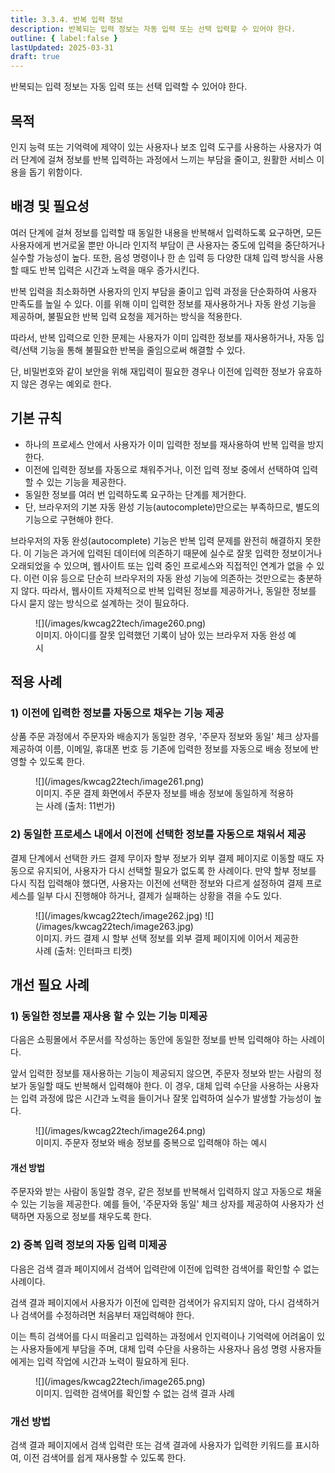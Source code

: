 ```yaml
---
title: 3.3.4. 반복 입력 정보
description: 반복되는 입력 정보는 자동 입력 또는 선택 입력할 수 있어야 한다.
outline: { label:false }
lastUpdated: 2025-03-31
draft: true
---
```


<Aside title="검사 항목">
반복되는 입력 정보는 자동 입력 또는 선택 입력할 수 있어야 한다.
</Aside>

## 목적
인지 능력 또는 기억력에 제약이 있는 사용자나 보조 입력 도구를 사용하는 사용자가 여러 단계에 걸쳐 정보를 반복 입력하는 과정에서 느끼는 부담을 줄이고, 원활한 서비스 이용을 돕기 위함이다.

##	배경 및 필요성
여러 단계에 걸쳐 정보를 입력할 때 동일한 내용을 반복해서 입력하도록 요구하면, 모든 사용자에게 번거로울 뿐만 아니라 인지적 부담이 큰 사용자는 중도에 입력을 중단하거나 실수할 가능성이 높다. 또한, 음성 명령이나 한 손 입력 등 다양한 대체 입력 방식을 사용할 때도 반복 입력은 시간과 노력을 매우 증가시킨다.

반복 입력을 최소화하면 사용자의 인지 부담을 줄이고 입력 과정을 단순화하여 사용자 만족도를 높일 수 있다. 이를 위해 이미 입력한 정보를 재사용하거나 자동 완성 기능을 제공하며, 불필요한 반복 입력 요청을 제거하는 방식을 적용한다.

따라서, 반복 입력으로 인한 문제는 사용자가 이미 입력한 정보를 재사용하거나, 자동 입력/선택 기능을 통해 불필요한 반복을 줄임으로써 해결할 수 있다.

단, 비밀번호와 같이 보안을 위해 재입력이 필요한 경우나 이전에 입력한 정보가 유효하지 않은 경우는 예외로 한다.

##	기본 규칙
- 하나의 프로세스 안에서 사용자가 이미 입력한 정보를 재사용하여 반복 입력을 방지한다.
- 이전에 입력한 정보를 자동으로 채워주거나, 이전 입력 정보 중에서 선택하여 입력할 수 있는 기능을 제공한다.
- 동일한 정보를 여러 번 입력하도록 요구하는 단계를 제거한다.
- 단, 브라우저의 기본 자동 완성 기능(autocomplete)만으로는 부족하므로, 별도의 기능으로 구현해야 한다.

<Card title="참고. 브라우저의 자동 완성(autocomplete) 기능" icon="open-book">
브라우저의 자동 완성(autocomplete) 기능은 반복 입력 문제를 완전히 해결하지 못한다. 이 기능은 과거에 입력된 데이터에 의존하기 때문에 실수로 잘못 입력한 정보이거나 오래되었을 수 있으며, 웹사이트 또는 입력 중인 프로세스와 직접적인 연계가 없을 수 있다. 이런 이유 등으로 단순히 브라우저의 자동 완성 기능에 의존하는 것만으로는 충분하지 않다. 따라서, 웹사이트 자체적으로 반복 입력된 정보를 제공하거나, 동일한 정보를 다시 묻지 않는 방식으로 설계하는 것이 필요하다.

<figure>
	![](/images/kwcag22tech/image260.png)
	<figcaption>이미지. 아이디를 잘못 입력했던 기록이 남아 있는 브라우저 자동 완성 예시</figcaption>
</figure>
</Card>

## 적용 사례
### 1)	이전에 입력한 정보를 자동으로 채우는 기능 제공
상품 주문 과정에서 주문자와 배송지가 동일한 경우, '주문자 정보와 동일' 체크 상자를 제공하여 이름, 이메일, 휴대폰 번호 등 기존에 입력한 정보를 자동으로 배송 정보에 반영할 수 있도록 한다.

<figure>
	![](/images/kwcag22tech/image261.png)
	<figcaption>이미지. 주문 결제 화면에서 주문자 정보를 배송 정보에 동일하게 적용하는 사례 (출처: 11번가)</figcaption>
</figure>

### 2)	동일한 프로세스 내에서 이전에 선택한 정보를 자동으로 채워서 제공
결제 단계에서 선택한 카드 결제 무이자 할부 정보가 외부 결제 페이지로 이동할 때도 자동으로 유지되어, 사용자가 다시 선택할 필요가 없도록 한 사례이다. 만약 할부 정보를 다시 직접 입력해야 했다면, 사용자는 이전에 선택한 정보와 다르게 설정하여 결제 프로세스를 일부 다시 진행해야 하거나, 결제가 실패하는 상황을 겪을 수도 있다.

<figure class="col2">
	![](/images/kwcag22tech/image262.jpg)
	![](/images/kwcag22tech/image263.jpg)
	<figcaption>이미지. 카드 결제 시 할부 선택 정보를 외부 결제 페이지에 이어서 제공한 사례 (출처: 인터파크 티켓)</figcaption>
</figure>

## 개선 필요 사례
### 1)	동일한 정보를 재사용 할 수 있는 기능 미제공
다음은 쇼핑몰에서 주문서를 작성하는 동안에 동일한 정보를 반복 입력해야 하는 사례이다.

앞서 입력한 정보를 재사용하는 기능이 제공되지 않으면, 주문자 정보와 받는 사람의 정보가 동일할 때도 반복해서 입력해야 한다. 이 경우, 대체 입력 수단을 사용하는 사용자는 입력 과정에 많은 시간과 노력을 들이거나 잘못 입력하여 실수가 발생할 가능성이 높다.

<figure>
	![](/images/kwcag22tech/image264.png)
	<figcaption>이미지. 주문자 정보와 배송 정보를 중복으로 입력해야 하는 예시</figcaption>
</figure>

#### 개선 방법
주문자와 받는 사람이 동일할 경우, 같은 정보를 반복해서 입력하지 않고 자동으로 채울 수 있는 기능을 제공한다. 예를 들어, '주문자와 동일' 체크 상자를 제공하여 사용자가 선택하면 자동으로 정보를 채우도록 한다.

### 2)	중복 입력 정보의 자동 입력 미제공
다음은 검색 결과 페이지에서 검색어 입력란에 이전에 입력한 검색어를 확인할 수 없는 사례이다.

검색 결과 페이지에서 사용자가 이전에 입력한 검색어가 유지되지 않아, 다시 검색하거나 검색어를 수정하려면 처음부터 재입력해야 한다.

이는 특히 검색어를 다시 떠올리고 입력하는 과정에서 인지력이나 기억력에 어려움이 있는 사용자들에게 부담을 주며, 대체 입력 수단을 사용하는 사용자나 음성 명령 사용자들에게는 입력 작업에 시간과 노력이 필요하게 된다.

<figure>
	![](/images/kwcag22tech/image265.png)
	<figcaption>이미지. 입력한 검색어를 확인할 수 없는 검색 결과 사례</figcaption>
</figure>

### 개선 방법
검색 결과 페이지에서 검색 입력란 또는 검색 결과에 사용자가 입력한 키워드를 표시하여, 이전 검색어를 쉽게 재사용할 수 있도록 한다.

